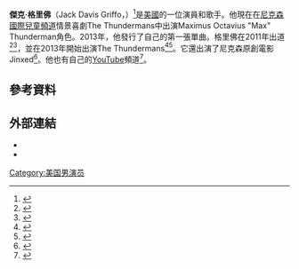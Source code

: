 {{Infobox person
|name         = Jack Griffo
|image        =
|birthname    = Jack Davis Griffo<ref name="poptower" />
|birth_date   = {{Birth date and age|mf=yes|1996|12|11}}
|birth_place  = 美國[[奧蘭多_(佛羅里達州)|奧蘭多]]
|death_date = 
|occupation   = 演員、歌手、音樂人
|yearsactive  = 2011–現在
}}
'''傑克·格里佛'''（Jack Davis Griffo，{{bd|1996年|12月11日}}）<ref name="poptower">{{cite web|url=http://web.poptower.com/jack-griffo.htm|title=Jack Griffo pictures, bio, movies|publisher=Web.poptower.com|date=1996-12-11|accessdate=2013-11-29|archive-date=2013-12-03|archive-url=https://web.archive.org/web/20131203080249/http://web.poptower.com/jack-griffo.htm|dead-url=yes}}</ref>是[[美國|美國]]的一位演員和歌手。他現在在[[尼克森國際兒童頻道|尼克森國際兒童頻道]]情景喜劇The Thundermans中出演Maximus Octavius "Max" Thunderman角色。2013年，他發行了自己的第一張單曲。格里佛在2011年出道<ref>{{cite web|last1=Hiramine|first1=Brie|title=10 Celebrities You Didn't Know Guest-Starred on 'Kickin' It'|url=http://www.j-14.com/posts/10-celebrities-you-didn-t-know-guest-starred-on-kickin-it-72881/photos/kickin-it-jack-griffo-115836|website=J-14|accessdate=December 26, 2015|archive-date=2018-06-12|archive-url=https://web.archive.org/web/20180612162813/https://www.j-14.com/posts/10-celebrities-you-didn-t-know-guest-starred-on-kickin-it-72881/photos/kickin-it-jack-griffo-115836|dead-url=no}}</ref><ref>{{cite web|last1=Edwards|first1=Jay|title=Actor Jack Griffo Stops By The MIX105.1 Studios|url=http://mix1051.cbslocal.com/2013/10/30/actor-jack-griffo-stops-by-the-mix105-1-studios/|website=Mix 105.1|publisher=CBS Local Media|accessdate=December 26, 2015|archive-date=2017-08-24|archive-url=https://web.archive.org/web/20170824134912/http://mix1051.cbslocal.com/2013/10/30/actor-jack-griffo-stops-by-the-mix105-1-studios/|dead-url=no}}</ref>，並在2013年開始出演The Thundermans<ref name="Interview">{{cite web|title=Jack Griffo Talks Nickelodeon’s "The Thundermans" – Exclusive Interview|url=http://www.bsckids.com/2013/07/jack-griffo-talks-nickelodeons-the-thundermans-exclusive-interview/|website=BSCkids|accessdate=March 25, 2015|archive-date=2020-09-24|archive-url=https://web.archive.org/web/20200924041318/https://www.bsckids.com/2013/07/jack-griffo-talks-nickelodeons-the-thundermans-exclusive-interview/|dead-url=no}}</ref><ref>{{cite web|title=About Jack|url=http://jackgriffo.com/about-jack/|website=Jack Griffo|accessdate=April 2, 2015|deadurl=yes|archiveurl=https://web.archive.org/web/20140710044051/http://jackgriffo.com/about-jack/|archivedate=2014年7月10日}}</ref>。它還出演了尼克森原創電影Jinxed<ref>{{cite web|title=Ciara Bravo is happy to be 'Jinxed' with her TV show and a long commute|url=http://www.nydailynews.com/entertainment/tv-movies/lots-work-fuels-bravo-performance-jinxed-article-1.1531480|website=New York Daily News|publisher=NYDailyNews.com|accessdate=April 1, 2015|archive-date=2019-04-18|archive-url=https://web.archive.org/web/20190418075909/https://www.nydailynews.com/entertainment/tv-movies/lots-work-fuels-bravo-performance-jinxed-article-1.1531480|dead-url=no}}</ref>。他也有自己的[[YouTube|YouTube]]頻道<ref>{{cite web|title=Jack Griffo|url=https://www.youtube.com/user/LittlejGriffo/about|website=Youtube|accessdate=February 24, 2015|archive-date=2020-06-14|archive-url=https://web.archive.org/web/20200614015635/https://www.youtube.com/user/LittlejGriffo/about|dead-url=no}}</ref>。 

==參考資料==
{{Reflist}}

==外部連結==
* {{Official website|http://jackgriffo.com/}}
* {{IMDb name|4338976}}

[[Category:美国男演员|Category:美国男演员]]